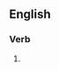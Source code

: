 ==English==

===Verb===
{{head|en|present participle}}

# {{present participle of|opiate|lang=en|nocat=1}}